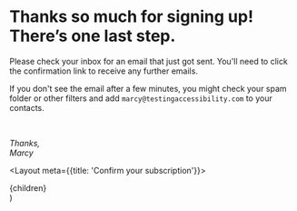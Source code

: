 # Thanks so much for signing up! There’s one last step.

Please check your inbox for an email that just got sent. You'll need to click the confirmation link to receive any further emails.

If you don't see the email after a few minutes, you might check your spam folder or other filters and add `marcy@testingaccessibility.com` to your contacts.

<br />

_Thanks,_<br />
_Marcy_


  <Layout meta={{title: 'Confirm your subscription'}}>
    <main className="lg:py-32 md:py-24 py-10 max-w-screen-sm mx-auto flex flex-col items-center justify-center flex-grow">
      <div className="md:prose-lg prose px-5 max-w-none text-center">
        {children}
      </div>
    </main>
  </Layout>
)
